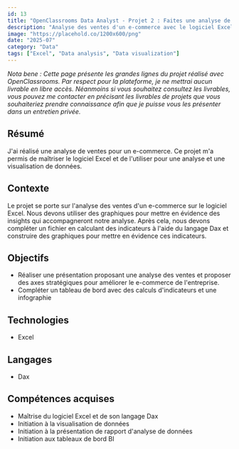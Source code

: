 ---
id: 13
title: "OpenClassrooms Data Analyst - Projet 2 : Faites une analyse de ventes pour un e-commerce"
description: "Analyse des ventes d'un e-commerce avec le logiciel Excel"
image: "https://placehold.co/1200x600/png"
date: "2025-07"
category: "Data"
tags: ["Excel", "Data analysis", "Data visualization"]
---

<i>
    Nota bene : Cette page présente les grandes lignes du projet réalisé avec OpenClassrooms. Par respect pour la plateforme, je ne mettrai aucun livrable en libre accès. Néanmoins si vous souhaitez consultez les livrables, vous pouvez me contacter en précisant les livrables de projets que vous souhaiteriez prendre connaissance afin que je puisse vous les présenter dans un entretien privée.
</i>

## Résumé

J'ai réalisé une analyse de ventes pour un e-commerce. Ce projet m'a permis de maîtriser le logiciel Excel et de l'utiliser pour une analyse et une visualisation de données.

## Contexte

Le projet se porte sur l'analyse des ventes d'un e-commerce sur le logiciel Excel. Nous devons utiliser des graphiques pour mettre en évidence des insights qui accompagneront notre analyse. Après cela, nous devons compléter un fichier en calculant des indicateurs à l'aide du langage Dax et construire des graphiques pour mettre en évidence ces indicateurs.

## Objectifs

- Réaliser une présentation proposant une analyse des ventes et proposer des axes stratégiques pour améliorer le e-commerce de l'entreprise.
- Compléter un tableau de bord avec des calculs d'indicateurs et une infographie

## Technologies 

- Excel

## Langages 

- Dax

## Compétences acquises

- Maîtrise du logiciel Excel et de son langage Dax
- Initiation à la visualisation de données
- Initiation à la présentation de rapport d'analyse de données
- Initiation aux tableaux de bord BI
